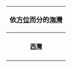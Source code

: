 {| id="toc" cellspacing="10" style="margin: 0 0 2em 2em; float:right;"
|-
!colspan="5" style="font-size: 1.1em"|依[[方位]]而分的[[海灣]]
|-
|align="center"|<!--[[西北灣]]-->
|align="center" style="font-weight: bold;"|[[北灣]]
|align="center"|<!--[[東北灣]]-->
|-
|align="center" style="font-weight: bold;"|[[西灣]]
|align="center" style="font-size: 2em; font-weight: bold;"|[[中灣]]
|align="center" style="font-weight: bold;"|[[東灣]]
|-
|align="center"|<!--[[西南灣]]-->
|align="center" style="font-weight: bold;"|[[南灣]]
|align="center"|<!--[[東南灣]]-->
|}